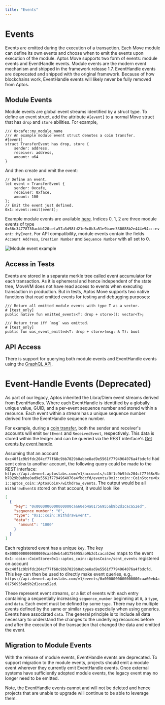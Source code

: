 ```yaml
---
title: "Events"
---
```


# Events

Events are emitted during the execution of a transaction. Each Move module can define its own events and choose when to emit the events upon execution of the module. Aptos Move supports two form of events: module events and EventHandle events. Module events are the modern event mechanism and shipped in the framework release 1.7. EventHandle events are deprecated and shipped with the original framework. Because of how blockchains work, EventHandle events will likely never be fully removed from Aptos.

## Module Events

Module events are global event streams identified by a struct type. To define an event struct, add the attribute `#[event]` to a normal Move struct that has `drop` and `store` abilities. For example,

```move
/// 0xcafe::my_module_name
/// An example module event struct denotes a coin transfer.
#[event]
struct TransferEvent has drop, store {
    sender: address,
    receiver: address,
    amount: u64
}
```

And then create and emit the event:

```move
// Define an event.
let event = TransferEvent {
    sender: 0xcafe,
    receiver: 0xface,
    amount: 100
};
// Emit the event just defined.
0x1::event::emit(event);
```

Example module events are available [here](https://explorer.aptoslabs.com/txn/682252266/events?network=testnet). Indices 0, 1, 2 are three module events of
type `0x66c34778730acbb120cefa57a3d98fd21e0c8b3a51e9baee530088b2e444e94c::event::MyEvent`. For API compatibility, module events contain the fields `Account Address`, `Creation Number` and `Sequence Number` with all set to 0.

![Module event example](/docs/module-event.png "Module event example")

## Access in Tests

Events are stored in a separate merkle tree called event accumulator for each transaction. As it is ephemeral and hence independent of the state tree, MoveVM does not have read access to events when executing transaction in production. But in tests, Aptos Move supports two native functions that read emitted events for testing and debugging purposes:

```move
/// Return all emitted module events with type T as a vector.
# [test_only]
public native fun emitted_events<T: drop + store>(): vector<T>;

/// Return true iff `msg` was emitted.
# [test_only]
public fun was_event_emitted<T: drop + store>(msg: & T): bool
```

## API Access

There is support for querying both module events and EventHandle events using the [GraphQL API](../../../build/advanced-guides/system-integrators-guide.mdx#production-network-access).

# Event-Handle Events (Deprecated)

As part of our legacy, Aptos inherited the Libra/Diem event streams derived from EventHandles. Where each EventHandle is identified by a globally unique value, GUID, and a per-event sequence number and stored within a resource. Each event within a stream has a unique sequence number derived from the EventHandle sequence number.

For example, during a [coin transfer](https://learn.aptoslabs.com/my-first-series/transaction), both the sender and receiver's accounts will emit `SentEvent` and `ReceivedEvent`, respectively. This data is stored within the ledger and can be queried via the REST interface's [Get events by event handle](https://api.devnet.aptoslabs.com/v1/spec#/operations/get_events_by_event_handle).

Assuming that an account `0xc40f1c9b9fdc204cf77f68c9bb7029b0abbe8ad9e5561f7794964076a4fbdcfd` had sent coins to another account, the following query could be made to the REST interface: `https://api.devnet.aptoslabs.com/v1/accounts/c40f1c9b9fdc204cf77f68c9bb7029b0abbe8ad9e5561f7794964076a4fbdcfd/events/0x1::coin::CoinStore<0x1::aptos_coin::AptosCoin>/withdraw_events`. The output would be all `WithdrawEvent`s stored on that account, it would look like

```json
[
  {
    "key": "0x0000000000000000caa60eb4a01756955ab9b2d1caca52ed",
    "sequence_number": "0",
    "type": "0x1::coin::WithdrawEvent",
    "data": {
      "amount": "1000"
    }
  }
]
```

Each registered event has a unique `key`. The key `0x0000000000000000caa60eb4a01756955ab9b2d1caca52ed` maps to the event `0x1::coin::CoinStore<0x1::aptos_coin::AptosCoin>/sent_events` registered on account `0xc40f1c9b9fdc204cf77f68c9bb7029b0abbe8ad9e5561f7794964076a4fbdcfd`. This key can then be used to directly make event queries, e.g., `https://api.devnet.aptoslabs.com/v1/events/0x0000000000000000caa60eb4a01756955ab9b2d1caca52ed`.

These represent event streams, or a list of events with each entry containing a sequentially increasing `sequence_number` beginning at `0`, a `type`, and `data`. Each event must be defined by some `type`. There may be multiple events defined by the same or similar `type`s especially when using generics. Events have associated `data`. The general principle is to include all data necessary to understand the changes to the underlying resources before and after the execution of the transaction that changed the data and emitted the event.

[coin_transfer]: https://github.com/aptos-labs/aptos-core/blob/bdd0a7fe82cd6aab4b47250e5eb6298986777cf7/aptos-move/framework/aptos-framework/sources/coin.move#L412
[get_events]: https://api.devnet.aptoslabs.com/v1/spec#/operations/get_events_by_event_handle

## Migration to Module Events

With the release of module events, EventHandle events are deprecated. To support migration to the module events, projects should emit a module event wherever they currently emit EventHandle events. Once external systems have sufficiently adopted module events, the legacy event may no longer need to be emitted.

Note, the EventHandle events cannot and will not be deleted and hence projects that are unable to upgrade will continue to be able to leverage them.
